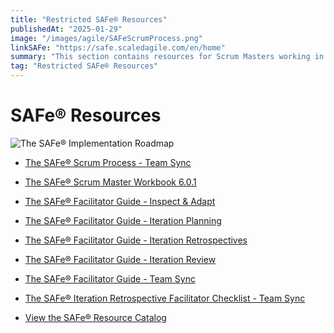 ```yaml
---
title: "Restricted SAFe® Resources"
publishedAt: "2025-01-29"
image: "/images/agile/SAFeScrumProcess.png"
linkSAFe: "https://safe.scaledagile.com/en/home"
summary: "This section contains resources for Scrum Masters working in a SAFe® environment."
tag: "Restricted SAFe® Resources"
---
```


# SAFe® Resources

![The SAFe® Implementation Roadmap](/images/agile/SAFeImplementationRoadmap.png)

* [The SAFe® Scrum Process - Team Sync](../pdf/SAFeScrumProcess.pdf)

* [The SAFe® Scrum Master Workbook 6.0.1](../pdf/SAFeScrumMasterWorkbook.pdf)

* [The SAFe® Facilitator Guide - Inspect & Adapt](../pdf/SAFeInspectAdapt.pdf)

* [The SAFe® Facilitator Guide - Iteration Planning](../pdf/SAFeIterationPlanning.pdf)

* [The SAFe® Facilitator Guide - Iteration Retrospectives](../pdf/SAFeIterationRetrospectives.pdf)

* [The SAFe® Facilitator Guide - Iteration Review](../pdf/SAFeIterationReview.pdf)

* [The SAFe® Facilitator Guide - Team Sync](../pdf/SAFeTeamSync.pdf)

* [The SAFe® Iteration Retrospective Facilitator Checklist - Team Sync](../pdf/SAFeIterationRetroChecklist.pdf)

* [View the SAFe® Resource Catalog](https://learn.scaledagile.com/catalog)